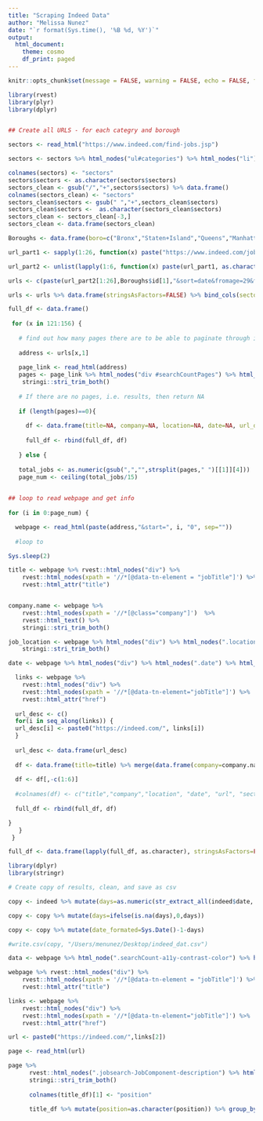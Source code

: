 ```yaml
---
title: "Scraping Indeed Data"
author: "Melissa Nunez"
date: "`r format(Sys.time(), '%B %d, %Y')`"
output:
  html_document:
    theme: cosmo
    df_print: paged
---
```



```r
knitr::opts_chunk$set(message = FALSE, warning = FALSE, echo = FALSE, fig.align="left")
```


```r
library(rvest)
library(plyr)
library(dplyr)


## Create all URLS - for each categry and borough

sectors <- read_html("https://www.indeed.com/find-jobs.jsp")

sectors <- sectors %>% html_nodes("ul#categories") %>% html_nodes("li") %>% html_text() %>% data.frame()

colnames(sectors) <- "sectors"
sectors$sectors <- as.character(sectors$sectors)
sectors_clean <- gsub("/","+",sectors$sectors) %>% data.frame()
colnames(sectors_clean) <- "sectors"
sectors_clean$sectors <- gsub(" ","+",sectors_clean$sectors)
sectors_clean$sectors <-  as.character(sectors_clean$sectors)
sectors_clean <- sectors_clean[-3,]
sectors_clean <- data.frame(sectors_clean)

Boroughs <- data.frame(boro=c("Bronx","Staten+Island","Queens","Manhattan","Brooklyn","New+York"), id=c("609f72bcaf2fb185","92f5613fae65555c", "a036f550dfd81ea4", "ea5405905f293f14", "e69692d64317994a", "45f6c4ded55c00bf"))

url_part1 <- sapply(1:26, function(x) paste("https://www.indeed.com/jobs?q=",sectors_clean$sectors[x],"&l=New+York+State&radius=25&rbl=", sep="")) 

url_part2 <- unlist(lapply(1:6, function(x) paste(url_part1, as.character(Boroughs$boro)[x],"%2C+NY&jlid=", sep="")))

urls <- c(paste(url_part2[1:26],Boroughs$id[1],"&sort=date&fromage=29&filter=0", sep = ""), paste(url_part2[27:52],Boroughs$id[2],"&sort=date&fromage=29&filter=0", sep = ""), paste(url_part2[53:78],Boroughs$id[3],"&sort=date&fromage=29&filter=0", sep = ""), paste(url_part2[79:104],Boroughs$id[4],"&sort=date&fromage=29&filter=0", sep = ""), paste(url_part2[105:130],Boroughs$id[5],"&sort=date&fromage=29&filter=0", sep = ""), paste(url_part2[131:156],Boroughs$id[6],"&sort=date&fromage=29&filter=0", sep = ""))

urls <- urls %>% data.frame(stringsAsFactors=FALSE) %>% bind_cols(sectors=data.frame(rep(sectors_clean$sectors,6), stringsAsFactors=FALSE))


```




```r
full_df <- data.frame()
 
 for (x in 121:156) {
   
   # find out how many pages there are to be able to paginate through indeed
   
   address <- urls[x,1]
   
   page_link <- read_html(address)
   pages <- page_link %>% html_nodes("div #searchCountPages") %>% html_text() %>%
    stringi::stri_trim_both()
   
   # If there are no pages, i.e. results, then return NA
   
   if (length(pages)==0){
     
     df <- data.frame(title=NA, company=NA, location=NA, date=NA, url_desc=NA,sector=urls[x,2],num_jobs=0)
     
     full_df <- rbind(full_df, df)
     
   } else {
   
   total_jobs <- as.numeric(gsub(",","",strsplit(pages," ")[[1]][4]))
   page_num <- ceiling(total_jobs/15)
   

## loop to read webpage and get info 
   
for (i in 0:page_num) {

  webpage <- read_html(paste(address,"&start=", i, "0", sep=""))
  
  #loop to 

Sys.sleep(2)

title <- webpage %>% rvest::html_nodes("div") %>%
    rvest::html_nodes(xpath = '//*[@data-tn-element = "jobTitle"]') %>%
    rvest::html_attr("title")


company.name <- webpage %>% 
    rvest::html_nodes(xpath = '//*[@class="company"]')  %>%
    rvest::html_text() %>%
    stringi::stri_trim_both()

job_location <- webpage %>% html_nodes("div") %>% html_nodes(".location.accessible-contrast-color-location") %>% rvest::html_text() %>%
    stringi::stri_trim_both()

date <- webpage %>% html_nodes("div") %>% html_nodes(".date") %>% html_text() 

  links <- webpage %>% 
    rvest::html_nodes("div") %>%
    rvest::html_nodes(xpath = '//*[@data-tn-element="jobTitle"]') %>%
    rvest::html_attr("href")
    
  url_desc <- c()
  for(i in seq_along(links)) {
  url_desc[i] <- paste0("https://indeed.com/", links[i])
  }
  
  url_desc <- data.frame(url_desc)
    
  df <- data.frame(title=title) %>% merge(data.frame(company=company.name), by="row.names", all=T) %>% merge(data.frame(location=job_location), by="row.names", all=T) %>% merge(data.frame(date=date),by="row.names", all=T) %>% merge(url_desc,by="row.names", all=T) %>% merge(data.frame(sector=rep(urls[x,2], length(title))), by="row.names", all=T) %>% merge(data.frame(num_jobs=rep(total_jobs, length(title))), by="row.names", all=T)
  
  df <- df[,-c(1:6)]
  
  #colnames(df) <- c("title","company","location", "date", "url", "sector")
  
  full_df <- rbind(full_df, df)

}
   }
 }

full_df <- data.frame(lapply(full_df, as.character), stringsAsFactors=FALSE)

library(dplyr)
library(stringr)

# Create copy of results, clean, and save as csv

copy <- indeed %>% mutate(days=as.numeric(str_extract_all(indeed$date, "[0-9]+")))

copy <- copy %>% mutate(days=ifelse(is.na(days),0,days))

copy <- copy %>% mutate(date_formated=Sys.Date()-1-days)

#write.csv(copy, "/Users/menunez/Desktop/indeed_dat.csv")

```








```r

data <- webpage %>% html_node(".searchCount-a11y-contrast-color") %>% html_text()

webpage %>% rvest::html_nodes("div") %>%
    rvest::html_nodes(xpath = '//*[@data-tn-element = "jobTitle"]') %>%
    rvest::html_attr("title")

links <- webpage %>% 
    rvest::html_nodes("div") %>%
    rvest::html_nodes(xpath = '//*[@data-tn-element="jobTitle"]') %>%
    rvest::html_attr("href")

url <- paste0("https://indeed.com/",links[2])

page <- read_html(url)

page %>% 
      rvest::html_nodes(".jobsearch-JobComponent-description") %>% html_nodes("p") %>% html_text()
      stringi::stri_trim_both()
      
      colnames(title_df)[1] <- "position"
      
      title_df %>% mutate(position=as.character(position)) %>% group_by(position) %>% summarize(n())
```


